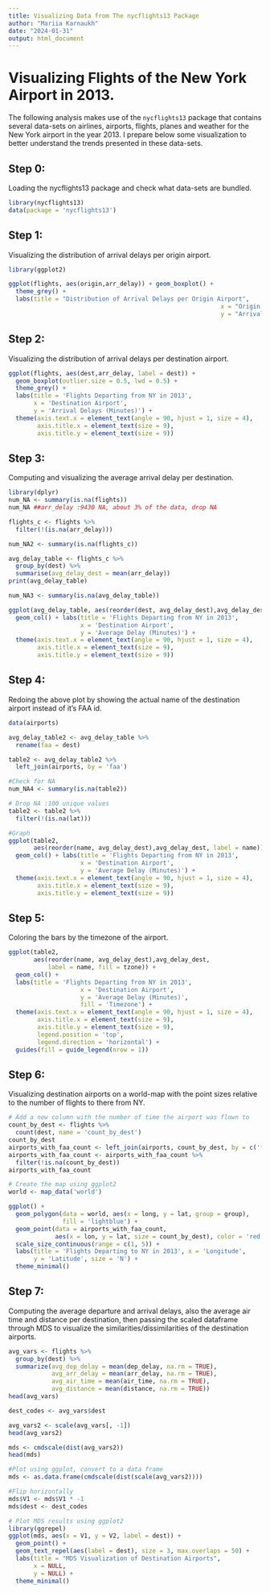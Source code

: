 ```yaml
---
title: Visualizing Data from The nycflights13 Package
author: "Mariia Karnaukh"
date: "2024-01-31"
output: html_document
---
```


# Visualizing Flights of the New York Airport in 2013.

The following analysis makes use of the `nycflights13` package that contains several data-sets on airlines, airports, flights, planes and weather for the New York airport in the year 2013. I prepare below some visualization to better understand the trends presented in these data-sets.

## Step 0:

Loading the nycflights13 package and check what data-sets are bundled.

```r
library(nycflights13)
data(package = 'nycflights13')
```

## Step 1:

Visualizing the distribution of arrival delays per origin airport.

```r
library(ggplot2)
```

```r
ggplot(flights, aes(origin,arr_delay)) + geom_boxplot() +
  theme_grey() +
  labs(title = "Distribution of Arrival Delays per Origin Airport",
                                                           x = "Origin Airport",
                                                           y = "Arrival Delay (minutes)")
```

## Step 2:

Visualizing the distribution of arrival delays per destination airport.

```r
ggplot(flights, aes(dest,arr_delay, label = dest)) + 
  geom_boxplot(outlier.size = 0.5, lwd = 0.5) + 
  theme_grey() + 
  labs(title = 'Flights Departing from NY in 2013', 
       x = 'Destination Airport', 
       y = 'Arrival Delays (Minutes)') + 
  theme(axis.text.x = element_text(angle = 90, hjust = 1, size = 4), 
        axis.title.x = element_text(size = 9), 
        axis.title.y = element_text(size = 9))
```

## Step 3:

Computing and visualizing the average arrival delay per destination.

```r
library(dplyr)
num_NA <- summary(is.na(flights))
num_NA ##arr_delay :9430 NA, about 3% of the data, drop NA

flights_c <- flights %>%
  filter(!(is.na(arr_delay)))

num_NA2 <- summary(is.na(flights_c))

avg_delay_table <- flights_c %>%
  group_by(dest) %>%
  summarise(avg_delay_dest = mean(arr_delay))
print(avg_delay_table)

num_NA3 <- summary(is.na(avg_delay_table))

ggplot(avg_delay_table, aes(reorder(dest, avg_delay_dest),avg_delay_dest, label = dest)) +
  geom_col() + labs(title = 'Flights Departing from NY in 2013',
                    x = 'Destination Airport',
                    y = 'Average Delay (Minutes)') +
  theme(axis.text.x = element_text(angle = 90, hjust = 1, size = 4),
        axis.title.x = element_text(size = 9),
        axis.title.y = element_text(size = 9))
```

## Step 4:

Redoing the above plot by showing the actual name of the destination airport instead of it's FAA id.

```r
data(airports)

avg_delay_table2 <- avg_delay_table %>%
  rename(faa = dest)

table2 <- avg_delay_table2 %>%
  left_join(airports, by = 'faa')

#Check for NA
num_NA4 <- summary(is.na(table2))

# Drop NA :100 unique values
table2 <- table2 %>%
  filter(!(is.na(lat)))

#Graph
ggplot(table2,
       aes(reorder(name, avg_delay_dest),avg_delay_dest, label = name)) +
  geom_col() + labs(title = 'Flights Departing from NY in 2013',
                    x = 'Destination Airport',
                    y = 'Average Delay (Minutes)') +
  theme(axis.text.x = element_text(angle = 90, hjust = 1, size = 4),
        axis.title.x = element_text(size = 9),
        axis.title.y = element_text(size = 9))
```

## Step 5:

Coloring the bars by the timezone of the airport.

```r
ggplot(table2,
       aes(reorder(name, avg_delay_dest),avg_delay_dest,
           label = name, fill = tzone)) +
  geom_col() +
  labs(title = 'Flights Departing from NY in 2013',
                    x = 'Destination Airport',
                    y = 'Average Delay (Minutes)',
                    fill = 'Timezone') +
  theme(axis.text.x = element_text(angle = 90, hjust = 1, size = 4),
        axis.title.x = element_text(size = 9),
        axis.title.y = element_text(size = 9),
        legend.position = 'top',
        legend.direction = 'horizontal') +
  guides(fill = guide_legend(nrow = 1))
```

## Step 6:

Visualizing destination airports on a world-map with the point sizes relative to the number of flights to there from NY.

```r
# Add a new column with the number of time the airport was flown to
count_by_dest <- flights %>%
  count(dest, name = 'count_by_dest')
count_by_dest
airports_with_faa_count <- left_join(airports, count_by_dest, by = c('faa' = 'dest'))
airports_with_faa_count <- airports_with_faa_count %>%
  filter(!is.na(count_by_dest))
airports_with_faa_count

# Create the map using ggplot2
world <- map_data('world')

ggplot() +
  geom_polygon(data = world, aes(x = long, y = lat, group = group),
               fill = 'lightblue') +
  geom_point(data = airports_with_faa_count,
             aes(x = lon, y = lat, size = count_by_dest), color = 'red', alpha = 0.7) +
  scale_size_continuous(range = c(1, 5)) +
  labs(title = 'Flights Departing to NY in 2013', x = 'Longitude',
       y = 'Latitude', size = 'N') +
  theme_minimal()
```

## Step 7:

Computing the average departure and arrival delays, also the average air time and distance per destination, then passing the scaled dataframe through MDS to visualize the similarities/dissimilarities of the destination airports.

```r
avg_vars <- flights %>%
  group_by(dest) %>%
  summarize(avg_dep_delay = mean(dep_delay, na.rm = TRUE),
            avg_arr_delay = mean(arr_delay, na.rm = TRUE),
            avg_air_time = mean(air_time, na.rm = TRUE),
            avg_distance = mean(distance, na.rm = TRUE))
head(avg_vars)

dest_codes <- avg_vars$dest

avg_vars2 <- scale(avg_vars[, -1])
head(avg_vars2)

mds <- cmdscale(dist(avg_vars2))
head(mds)

#Plot using ggplot, convert to a data frame
mds <- as.data.frame(cmdscale(dist(scale(avg_vars2))))

#Flip horizontally
mds$V1 <- mds$V1 * -1
mds$dest <- dest_codes

# Plot MDS results using ggplot2
library(ggrepel)
ggplot(mds, aes(x = V1, y = V2, label = dest)) +
  geom_point() +
  geom_text_repel(aes(label = dest), size = 3, max.overlaps = 50) +
  labs(title = "MDS Visualization of Destination Airports",
       x = NULL,
       y = NULL) +
  theme_minimal()
```
